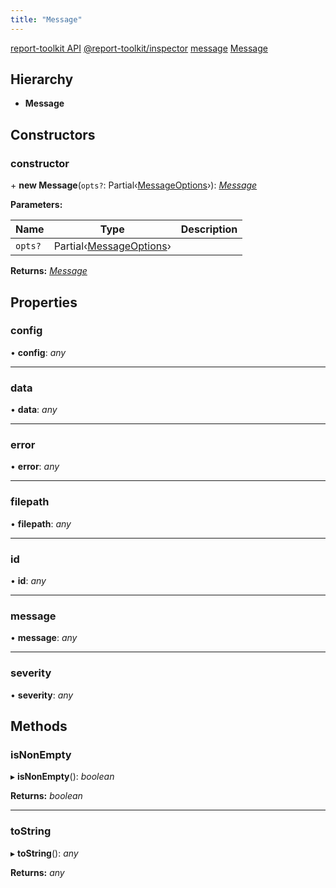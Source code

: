 ```yaml
---
title: "Message"
---
```


<Breadcrumb noTrailingSlash>
<BreadcrumbItem><a href="../home">report-toolkit API</a></BreadcrumbItem>
<BreadcrumbItem><a href="../modules/report_toolkit_inspector">@report-toolkit/inspector</a></BreadcrumbItem>
<BreadcrumbItem><a href="../modules/report_toolkit_inspector.message">message</a></BreadcrumbItem>
<BreadcrumbItem><a href="report_toolkit_inspector.message.message">Message</a></BreadcrumbItem>
</Breadcrumb>

## Hierarchy

* **Message**

## Constructors

### constructor

\+ **new Message**(`opts?`: Partial‹[MessageOptions](../modules/report_toolkit_inspector.message#messageoptions)›): *[Message](report_toolkit_inspector.message.message)*

**Parameters:**

Name | Type | Description |
------ | ------ | ------ |
`opts?` | Partial‹[MessageOptions](../modules/report_toolkit_inspector.message#messageoptions)› |   |

**Returns:** *[Message](report_toolkit_inspector.message.message)*

## Properties

### config

• **config**: *any*

___

### data

• **data**: *any*

___

### error

• **error**: *any*

___

### filepath

• **filepath**: *any*

___

### id

• **id**: *any*

___

### message

• **message**: *any*

___

### severity

• **severity**: *any*

## Methods

### isNonEmpty

▸ **isNonEmpty**(): *boolean*

**Returns:** *boolean*

___

### toString

▸ **toString**(): *any*

**Returns:** *any*

